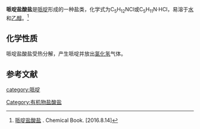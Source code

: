 {{distinguish|N-氯哌啶}}
{{chembox
| Verifiedfields = 
| Watchedfields = 
| verifiedrevid = 
| Name = 哌啶盐酸盐
| ImageFile = Piperidine hydrochloride.png
| ImageSize = 
| ImageName = 
| IUPACName = 
| OtherNames = 盐酸哌啶
|Section1={{Chembox Identifiers
| CASNo = 6091-44-7
| CASNo_Ref = {{cascite|changed|??}}
|  UNII_Ref  =  
|  UNII  =  
|  EINECS  =  
|  PubChem  = 
|  InChI  =  1S/C5H11N.ClH/c1-2-4-6-5-3-1;/h6H,1-5H2;1H
|  SMILES  = [nH2+]1ccccc1.[Cl-]
}}
|Section3={{Chembox Properties
| Formula = C<sub>5</sub>H<sub>12</sub>NCl
| MolarMass = 121.611
| Appearance = 白色晶体<ref>[https://fscimage.fishersci.com/msds/05637.htm Material Safety Data Sheet - Piperidine hydrochloride, 99%]. 2016.8.14</ref>
| Solubility = 
| MeltingPt = 245-248℃
| MeltingPt_notes = 
| Density = 1.12g/cm<sup>3</sup>
  }}
}}

'''哌啶盐酸盐'''是[[哌啶|哌啶]]形成的一种盐类，化学式为C<sub>5</sub>H<sub>12</sub>NCl或C<sub>5</sub>H<sub>11</sub>N·HCl，易溶于[[水|水]]和[[乙醇|乙醇]]。<ref>[http://www.chemicalbook.com/ChemicalProductProperty_CN_CB5115860.htm 哌啶盐酸盐] {{Wayback|url=http://www.chemicalbook.com/ChemicalProductProperty_CN_CB5115860.htm |date=20190331115539 }}. Chemical Book. [2016.8.14]</ref>

==化学性质==
哌啶盐酸盐受热分解，产生哌啶并放出[[氯化氢|氯化氢]]气体。
==参考文献==
{{reflist}}

[[category:哌啶|category:哌啶]]
[[Category:有机物盐酸盐|Category:有机物盐酸盐]]